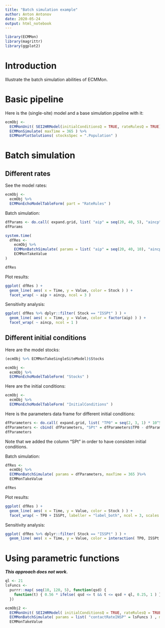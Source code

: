 ```yaml
---
title: "Batch simulation example"
author: Anton Antonov
date: 2020-05-24
output: html_notebook
---
```


```r
library(ECMMon)
library(magrittr)
library(ggplot2)
```

# Introduction

Illustrate the batch simulation abilities of ECMMon.

# Basic pipeline

Here is the (single-site) model and a base simulation pipeline with it:

```r
ecmObj <- 
  ECMMonUnit( SEI2HRModel(initialConditionsQ = TRUE, rateRulesQ = TRUE) ) %>% 
  ECMMonSimulate( maxTime = 365 ) %>% 
  ECMMonPlotSolutions( stocksSpec = ".Population" )
```

# Batch simulation

## Different rates

See the model rates:

```r
ecmObj <- 
  ecmObj %>% 
  ECMMonEchoModelTableForm( part = "RateRules" )
```

Batch simulation:


```r
dfParams <- do.call( expand.grid, list( "aip" = seq(20, 40, 5), "aincp" = seq(6, 18, 6), "lpcr" = 0 ) )
dfParams
```


```r
system.time(
  dfRes <- 
    ecmObj %>% 
    ECMMonBatchSimulate( params = list( "aip" = seq(20, 40, 10), "aincp" = seq(6, 18, 6), "lpcr" = 0 ), maxTime = 365, resultForm = NULL )%>% 
    ECMMonTakeValue
)
```

```r
dfRes
```

Plot results:

```r
ggplot( dfRes ) +
  geom_line( aes( x = Time, y = Value, color = Stock ) ) +
  facet_wrap( ~ aip + aincp, ncol = 3 )
```

Sensitivity analysis: 

```r
ggplot( dfRes %>% dplyr::filter( Stock == "ISSPt" ) ) +
  geom_line( aes( x = Time, y = Value, color = factor(aip) ) ) +
  facet_wrap( ~ aincp, ncol = 1 ) 
```

## Different initial conditions

Here are the model stocks:

```r
(ecmObj %>% ECMMonTakeSingleSiteModel)$Stocks
```

```r
ecmObj <- 
  ecmObj %>% 
  ECMMonEchoModelTableForm( "Stocks" )
```

Here are the initial conditions:

```r
ecmObj <- 
  ecmObj %>% 
  ECMMonEchoModelTableForm( "InitialConditions" )
```

Here is the parameters data frame for different initial conditions:

```r
dfParameters <- do.call( expand.grid, list( "TP0" = seq(2, 3, 1) * 10^5, "ISSPt" = 10 ^ seq(0, 2, 1) ) )
dfParameters <- cbind( dfParameters, "SPt" = dfParameters$TP0 - dfParameters$ISSPt,  "lpcr" = 0  )
dfParameters
```

Note that we added the column "SPt" in order to have consisten initial conditions.

Batch simulation:

```r
dfRes <- 
  ecmObj %>% 
  ECMMonBatchSimulate( params = dfParameters, maxTime = 365 )%>% 
  ECMMonTakeValue
```

```r
dfRes
```

Plot results:


```r
ggplot( dfRes ) +
  geom_line( aes( x = Time, y = Value, color = Stock ) ) +
  facet_wrap( ~ TP0 + ISSPt, labeller = "label_both", ncol = 3, scales = "free" )
```

Sensitivity analysis:

```r
ggplot( dfRes %>% dplyr::filter( Stock == "ISSPt" ) ) +
  geom_line( aes( x = Time, y = Value, color = interaction( TP0, ISSPt ) ) )
```

# Using parametric functions

***This approach does not work.***

```r
ql <- 21
lsFuncs <- 
  purrr::map( seq(10, 120, 5), function(qsd) { 
    function(t) { 0.56 * ifelse( qsd <= t && t <= qsd + ql, 0.25, 1 ) } 
  })
```


```r
ecmObj2 <- 
  ECMMonUnit( SEI2HRModel( initialConditionsQ = TRUE, rateRulesQ = TRUE ) ) %>% 
  ECMMonBatchSimulate( params = list( "contactRateINSP" = lsFuncs ) , maxTime = 365 )%>% 
  ECMMonTakeValue
```




